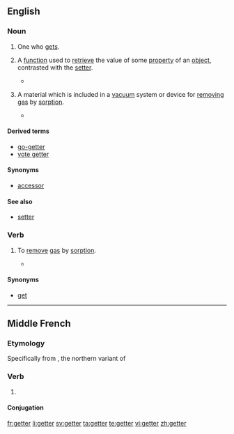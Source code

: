 ==English==

===Noun===
{{en-noun}}

# One who [[get]]s. 
# {{computing|programming}} A [[function]] used to [[retrieve]] the value of some [[property]] of an [[object]], contrasted with the [[setter]].
#* {{quote-book
|year=2002
|author=James Steven Perry
|title=Java Management Extensions
|chapter=2
|isbn=0596002459
|page=47
|passage=A proper '''getter''' must return the type of its attribute.}}
# {{science}} A material which is included in a [[vacuum]] system or device for [[removing]] [[gas]] by [[sorption]].
#* {{quote-book
|year=1979
|author=G. L. Weissler and Robert Warner Carlson
|title=Vacuum Physics and Technology
|chapter=5
|isbn=0124759149
|pages=194-195
|passage=Titanium has become the preferred '''getter''' for general vacuum-pumping applications because of its relatively high vapor pressure characteristic and its broad spectrum chemical reactivity.}}

====Derived terms====
* [[go-getter]]
* [[vote getter]]

====Synonyms====
* {{sense|computing}} [[accessor]]

====See also====
* [[setter]]

===Verb===
{{en-verb}}

# {{sciences}} To [[remove]] [[gas]] by [[sorption]].
#* {{quote-book
|year=2003
|author=John F. O'Hanlon
|title=A Users Guide to Vacuum Technology
|chapter=14
|isbn=0471270520
|page=247
|passage=Many reactive metals rapidly pump large quantities of active gases because they '''getter''' (react with) the gases.}}

====Synonyms====
* [[get]]

----

==Middle French==

===Etymology===
Specifically from {{etyl|fro|frm}} {{term|geter|lang=fro}}, the northern variant of {{term|jeter||to throw|lang=fro}}

===Verb===
{{infl|frm|verb}}

# {{alternative form of|iecter|lang=frm}}

====Conjugation====
{{frm-conj-er|gett}}

[[fr:getter]]
[[li:getter]]
[[sv:getter]]
[[ta:getter]]
[[te:getter]]
[[vi:getter]]
[[zh:getter]]